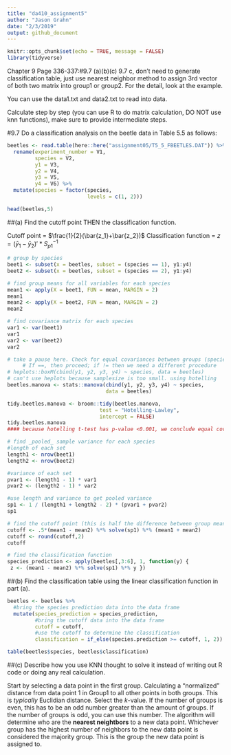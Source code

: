```yaml
---
title: "da410_assignment5"
author: "Jason Grahn"
date: "2/3/2019"
output: github_document
---
```


```r
knitr::opts_chunk$set(echo = TRUE, message = FALSE)
library(tidyverse)
```

Chapter 9  Page 336-337:#9.7 (a)(b)(c)
9.7 c, don't need to generate classification table, just use nearest neighbor method to assign 3rd vector of both two matrix into group1 or group2. For the detail, look at the example.

You can use the data1.txt and data2.txt to read into data.

Calculate step by step (you can use R to do matrix calculation, DO NOT use knn functions), make sure to provide intermediate steps. 

#9.7 Do a classification analysis on the beetle data in Table 5.5 as follows:
```r
beetles <- read.table(here::here("assignment05/T5_5_FBEETLES.DAT")) %>% 
  rename(experiment_number = V1,
         species = V2,
         y1 = V3,
         y2 = V4,
         y3 = V5,
         y4 = V6) %>% 
  mutate(species = factor(species, 
                          levels = c(1, 2)))

head(beetles,5)
```


##(a) Find the cutoff point THEN the classification function. 

Cutoff point = $\frac{1}{2}(\bar{z_1}+\bar{z_2})$
Classification function = $z = (\bar{y}_1 - \bar{y}_2)' * S^{-1}_{p1}$
```r
# group by species
beet1 <- subset(x = beetles, subset = (species == 1), y1:y4)
beet2 <- subset(x = beetles, subset = (species == 2), y1:y4)

# find group means for all variables for each species
mean1 <- apply(X = beet1, FUN = mean, MARGIN = 2)
mean1
mean2 <- apply(X = beet2, FUN = mean, MARGIN = 2)
mean2

# find covariance matrix for each species
var1 <- var(beet1)
var1
var2 <- var(beet2)
var2

# take a pause here. Check for equal covariances between groups (species)
     # If ==, then proceed; if != then we need a different procedure
# heplots::boxM(cbind(y1, y2, y3, y4) ~ species, data = beetles)
# can't use heplots because samplesize is too small. using hotelling 
beetles.manova <- stats::manova(cbind(y1, y2, y3, y4) ~ species, 
                                data = beetles)

tidy.beetles.manova <- broom::tidy(beetles.manova, 
                              test = "Hotelling-Lawley",
                              intercept = FALSE)
tidy.beetles.manova 
#### because hotelling t-test has p-value <0.001, we conclude equal covariance
```

```r
# find _pooled_ sample variance for each species
#length of each set
length1 <- nrow(beet1)
length2 <- nrow(beet2)

#variance of each set
pvar1 <- (length1 - 1) * var1
pvar2 <- (length2 - 1) * var2 

#use length and variance to get pooled variance
sp1 <- 1 / (length1 + length2 - 2) * (pvar1 + pvar2)
sp1
```

```r
# find the cutoff point (this is half the difference between group means) 
cutoff <- .5*(mean1 - mean2) %*% solve(sp1) %*% (mean1 + mean2)
cutoff <- round(cutoff,2)
cutoff
```

```r
# find the classification function
species_prediction <- apply(beetles[,3:6], 1, function(y) {
 z <- (mean1 - mean2) %*% solve(sp1) %*% y })
``` 

##(b) Find the classification table using the linear classification function in part (a).
```r
beetles <- beetles %>% 
  #bring the species prediction data into the data frame
  mutate(species_prediction = species_prediction,
         #bring the cutoff data into the data frame
         cutoff = cutoff,
         #use the cutoff to determine the classification
         classification = if_else(species.prediction >= cutoff, 1, 2))

table(beetles$species, beetles$classification)
```

##(c) Describe how you use KNN thought to solve it instead of writing out R code or doing any real calculation.

Start by selecting a data point in the first group. 
Calculating a "normalized" distance from data point 1 in Group1 to all other points in both groups. This is _typically_ Euclidian distance. 
Select the _k_-value. If the number of groups is even, this has to be an odd number greater than the amount of groups. If the number of groups is odd, you can use this number.
The algorithm will determine who are the __nearest neightbors__ to a new data point. Whichever group has the highest number of neighbors to the new data point is considered the majority group. This is the group the new data point is assigned to. 